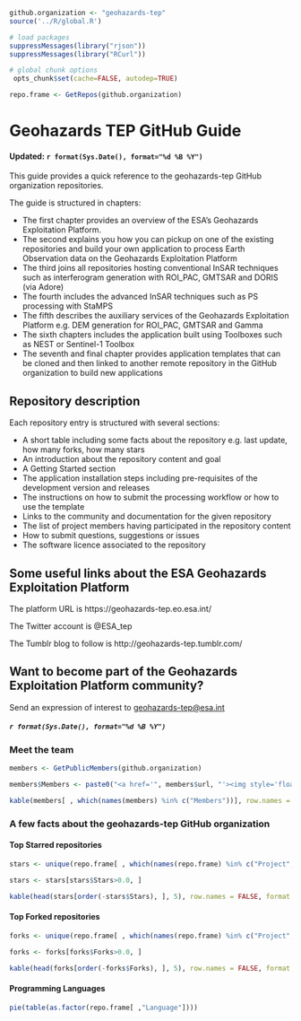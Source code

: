 ```r

github.organization <- "geohazards-tep"
source('../R/global.R')

# load packages
suppressMessages(library("rjson"))
suppressMessages(library("RCurl"))  

# global chunk options
 opts_chunk$set(cache=FALSE, autodep=TRUE)

repo.frame <- GetRepos(github.organization)
```

# Geohazards TEP GitHub Guide

#### Updated: `r format(Sys.Date(), format="%d %B %Y")`

This guide provides a quick reference to the geohazards-tep GitHub organization repositories.

The guide is structured in chapters:

* The first chapter provides an overview of the ESA's Geohazards Exploitation Platform.
* The second explains you how you can pickup on one of the existing repositories and build your own application to process Earth Observation data on the Geohazards Exploitation Platform
* The third joins all repositories hosting conventional InSAR techniques such as interferogram generation with ROI_PAC, GMTSAR and DORIS (via Adore)
* The fourth includes the advanced InSAR techniques such as PS processing with StaMPS
* The fifth describes the auxiliary services of the Geohazards Exploitation Platform e.g. DEM generation for ROI_PAC, GMTSAR and Gamma
* The sixth chapters includes the application built using Toolboxes such as NEST or Sentinel-1 Toolbox
* The seventh and final chapter provides application templates that can be cloned and then linked to another remote repository in the GitHub organization to build new applications

## Repository description

Each repository entry is structured with several sections:

* A short table including some facts about the repository e.g. last update, how many forks, how many stars
* An introduction about the repository content and goal
* A Getting Started section
* The application installation steps including pre-requisites of the development version and releases
* The instructions on how to submit the processing workflow or how to use the template
* Links to the community and documentation for the given repository
* The list of project members having participated in the repository content
* How to submit questions, suggestions or issues
* The software licence associated to the repository

## Some useful links about the ESA Geohazards Exploitation Platform

The platform URL is https://geohazards-tep.eo.esa.int/

The Twitter account is @ESA_tep

The Tumblr blog to follow is http://geohazards-tep.tumblr.com/

## Want to become part of the Geohazards Exploitation Platform community?

Send an expression of interest to <a href="mailto:geohazards-tep@esa.int">geohazards-tep@esa.int</a>

##### `r format(Sys.Date(), format="%d %B %Y")`

### Meet the team

```r

members <- GetPublicMembers(github.organization)

members$Members <- paste0("<a href='", members$url, "'><img style='float: left' src='", members$avatar,"' width='35' height='35'>", members$login, "</a>")

kable(members[ , which(names(members) %in% c("Members"))], row.names = FALSE, format = "html")

```

### A few facts about the geohazards-tep GitHub organization

#### Top Starred repositories

```r

stars <- unique(repo.frame[ , which(names(repo.frame) %in% c("Project", "Stars"))])

stars <- stars[stars$Stars>0.0, ]

kable(head(stars[order(-stars$Stars), ], 5), row.names = FALSE, format = "html")
```

#### Top Forked repositories

```r

forks <- unique(repo.frame[ , which(names(repo.frame) %in% c("Project", "Forks"))])

forks <- forks[forks$Forks>0.0, ]

kable(head(forks[order(-forks$Forks), ], 5), row.names = FALSE, format = "html")
```

#### Programming Languages

```r
pie(table(as.factor(repo.frame[ ,"Language"])))
```
